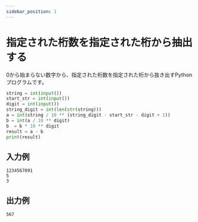 ```yaml
---
sidebar_position: 1
---
```


# 指定された桁数を指定された桁から抽出する

0から始まらない数字から、指定された桁数を指定された桁から抜き出すPythonプログラムです。

```python
string = int(input())
start_str = int(input())
digit = int(input())
string_digit = int(len(str(string)))
a = int(string / 10 ** (string_digit - start_str - digit + 1))
b = int(a / 10 ** digit)
b  = b * 10 ** digit
result = a - b
print(result)
```

## 入力例

```
1234567891
5
3
```

## 出力例

```
567
```
